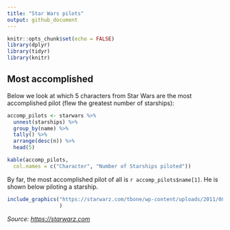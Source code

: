 ```yaml
---
title: "Star Wars pilots"
output: github_document
---
```


```r
knitr::opts_chunk$set(echo = FALSE)
library(dplyr)
library(tidyr)
library(knitr)
```

## Most accomplished


Below we look at which 5 characters from Star Wars are the most accomplished pilot (flew the greatest number of starships):


```r
accomp_pilots <- starwars %>% 
  unnest(starships) %>% 
  group_by(name) %>% 
  tally() %>% 
  arrange(desc(n)) %>% 
  head(5)

kable(accomp_pilots,
  col.names = c("Character", "Number of Starships piloted"))
```

By far, the most accomplished pilot of all is `r accomp_pilots$name[1]`. He is shown below piloting a starship.

```r
include_graphics("https://starwarz.com/tbone/wp-content/uploads/2011/08/331.jpg",
                 )
```

*Source: <https://starwarz.com>*
